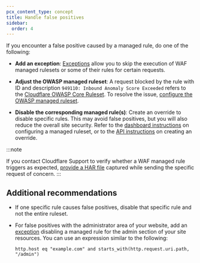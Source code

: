 ```yaml
---
pcx_content_type: concept
title: Handle false positives
sidebar:
  order: 4
---
```



If you encounter a false positive caused by a managed rule, do one of the following:

- **Add an exception**: [Exceptions](/waf/managed-rules/waf-exceptions/) allow you to skip the execution of WAF managed rulesets or some of their rules for certain requests.

- **Adjust the OWASP managed ruleset**: A request blocked by the rule with ID <RuleID id="6179ae15870a4bb7b2d480d4843b323c" /> and description `949110: Inbound Anomaly Score Exceeded` refers to the [Cloudflare OWASP Core Ruleset](/waf/managed-rules/reference/owasp-core-ruleset/). To resolve the issue, [configure the OWASP managed ruleset](/waf/managed-rules/reference/owasp-core-ruleset/configure-dashboard/).

- **Disable the corresponding managed rule(s)**: Create an override to disable specific rules. This may avoid false positives, but you will also reduce the overall site security. Refer to the [dashboard instructions](/waf/managed-rules/deploy-zone-dashboard/#configure-a-managed-ruleset) on configuring a managed ruleset, or to the [API instructions](/ruleset-engine/managed-rulesets/override-managed-ruleset/) on creating an override.

:::note

If you contact Cloudflare Support to verify whether a WAF managed rule triggers as expected, [provide a HAR file](/support/troubleshooting/general-troubleshooting/gathering-information-for-troubleshooting-sites/#generate-a-har-file) captured while sending the specific request of concern.
:::

## Additional recommendations

- If one specific rule causes false positives, disable that specific rule and not the entire ruleset.

- For false positives with the administrator area of your website, add an [exception](/waf/managed-rules/waf-exceptions/) disabling a managed rule for the admin section of your site resources. You can use an expression similar to the following:

  `http.host eq "example.com" and starts_with(http.request.uri.path, "/admin")`
